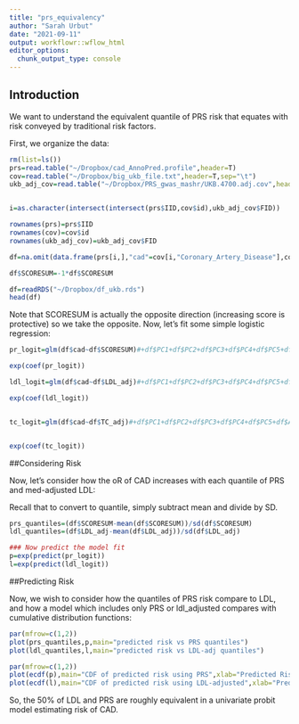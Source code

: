 ```yaml
---
title: "prs_equivalency"
author: "Sarah Urbut"
date: "2021-09-11"
output: workflowr::wflow_html
editor_options:
  chunk_output_type: console
---
```


## Introduction

We want to understand the equivalent quantile of PRS risk that equates with risk conveyed by traditional risk factors.

First, we organize the data:
```r
rm(list=ls())
prs=read.table("~/Dropbox/cad_AnnoPred.profile",header=T)
cov=read.table("~/Dropbox/big_ukb_file.txt",header=T,sep="\t")
ukb_adj_cov=read.table("~/Dropbox/PRS_gwas_mashr/UKB.4700.adj.cov",header=T)


i=as.character(intersect(intersect(prs$IID,cov$id),ukb_adj_cov$FID))

rownames(prs)=prs$IID
rownames(cov)=cov$id
rownames(ukb_adj_cov)=ukb_adj_cov$FID

df=na.omit(data.frame(prs[i,],"cad"=cov[i,"Coronary_Artery_Disease"],cov[i,c("PC1","PC2","PC3","PC4","PC5")],ukb_adj_cov[i,c(3:7)]))

df$SCORESUM=-1*df$SCORESUM
```

```r
df=readRDS("~/Dropbox/df_ukb.rds")
head(df)
```


Note that SCORESUM is actually the opposite direction (increasing score is protective) so we take the opposite. Now, let's fit some simple logistic regression:

```r
pr_logit=glm(df$cad~df$SCORESUM)#+df$PC1+df$PC2+df$PC3+df$PC4+df$PC5+df$AGE+df$SEX)

exp(coef(pr_logit))

ldl_logit=glm(df$cad~df$LDL_adj)#+df$PC1+df$PC2+df$PC3+df$PC4+df$PC5+df$AGE+df$SEX)

exp(coef(ldl_logit))


tc_logit=glm(df$cad~df$TC_adj)#+df$PC1+df$PC2+df$PC3+df$PC4+df$PC5+df$AGE+df$SEX)


exp(coef(tc_logit))
```

##Considering Risk

Now, let's consider how the oR of CAD increases with each quantile of PRS and med-adjusted LDL:

Recall that to convert to quantile, simply subtract mean and divide by SD.

```r
prs_quantiles=(df$SCORESUM-mean(df$SCORESUM))/sd(df$SCORESUM)
ldl_quantiles=(df$LDL_adj-mean(df$LDL_adj))/sd(df$LDL_adj)

### Now predict the model fit
p=exp(predict(pr_logit))
l=exp(predict(ldl_logit))

```

##Predicting Risk

Now, we wish to consider how the quantiles of PRS risk compare to LDL, and how a model which includes only PRS or ldl_adjusted compares with cumulative distribution functions:


```r


par(mfrow=c(1,2))
plot(prs_quantiles,p,main="predicted risk vs PRS quantiles")
plot(ldl_quantiles,l,main="predicted risk vs LDL-adj quantiles")

par(mfrow=c(1,2))
plot(ecdf(p),main="CDF of predicted risk using PRS",xlab="Predicted Risk")
plot(ecdf(l),main="CDF of predicted risk using LDL-adjusted",xlab="Predicted Risk")
```


So, the 50% of LDL and PRS are roughly equivalent in a univariate probit model estimating risk of CAD.


